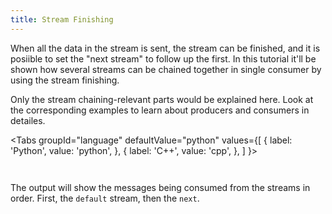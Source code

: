 ```yaml
---
title: Stream Finishing
---
```




When all the data in the stream is sent, the stream can be finished, and it is posiible to set the "next stream" to follow up the first. In this tutorial it'll be shown how several streams can be chained together in single consumer by using the stream finishing.

Only the stream chaining-relevant parts would be explained here. Look at the corresponding examples to learn about producers and consumers in detailes.

<Tabs
  groupId="language"
  defaultValue="python"
  values={[
    { label: 'Python', value: 'python', },
    { label: 'C++', value: 'cpp', },
  ]
}>
<TabItem value="python">

```python content="./versioned_examples/version-21.09.0/python/next_stream.py"
```

</TabItem>

<TabItem value="cpp">

```cpp content="./versioned_examples/version-21.09.0/cpp/next_stream.cpp"
```

</TabItem>
</Tabs>

The output will show the messages being consumed from the streams in order. First, the ```default``` stream, then the ```next```.
